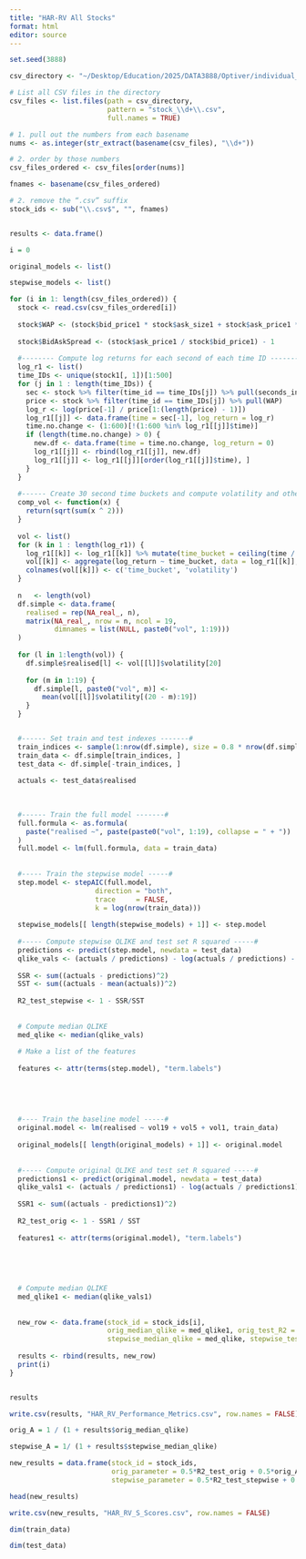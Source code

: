 ```yaml
---
title: "HAR-RV All Stocks"
format: html
editor: source
---
```



```r
set.seed(3888)

csv_directory <- "~/Desktop/Education/2025/DATA3888/Optiver/individual_book_train"

# List all CSV files in the directory
csv_files <- list.files(path = csv_directory, 
                        pattern = "stock_\\d+\\.csv", 
                        full.names = TRUE)

# 1. pull out the numbers from each basename
nums <- as.integer(str_extract(basename(csv_files), "\\d+"))

# 2. order by those numbers
csv_files_ordered <- csv_files[order(nums)]

fnames <- basename(csv_files_ordered)

# 2. remove the “.csv” suffix
stock_ids <- sub("\\.csv$", "", fnames)


results <- data.frame()

i = 0

original_models <- list()

stepwise_models <- list()

for (i in 1: length(csv_files_ordered)) {
  stock <- read.csv(csv_files_ordered[i])
  
  stock$WAP <- (stock$bid_price1 * stock$ask_size1 + stock$ask_price1 * stock$bid_size1) / (stock$bid_size1 + stock$ask_size1)
  
  stock$BidAskSpread <- (stock$ask_price1 / stock$bid_price1) - 1
  
  #-------- Compute log returns for each second of each time ID --------#
  log_r1 <- list()
  time_IDs <- unique(stock1[, 1])[1:500]
  for (j in 1 : length(time_IDs)) {
    sec <- stock %>% filter(time_id == time_IDs[j]) %>% pull(seconds_in_bucket)
    price <- stock %>% filter(time_id == time_IDs[j]) %>% pull(WAP)
    log_r <- log(price[-1] / price[1:(length(price) - 1)])
    log_r1[[j]] <- data.frame(time = sec[-1], log_return = log_r)
    time.no.change <- (1:600)[!(1:600 %in% log_r1[[j]]$time)]
    if (length(time.no.change) > 0) {
      new.df <- data.frame(time = time.no.change, log_return = 0)
      log_r1[[j]] <- rbind(log_r1[[j]], new.df)
      log_r1[[j]] <- log_r1[[j]][order(log_r1[[j]]$time), ]
    }
  }
  
  #------ Create 30 second time buckets and compute volatility and other stats -------#
  comp_vol <- function(x) {
    return(sqrt(sum(x ^ 2)))
  }
  
  vol <- list()
  for (k in 1 : length(log_r1)) {
    log_r1[[k]] <- log_r1[[k]] %>% mutate(time_bucket = ceiling(time / 30))
    vol[[k]] <- aggregate(log_return ~ time_bucket, data = log_r1[[k]], FUN = comp_vol)
    colnames(vol[[k]]) <- c('time_bucket', 'volatility')
  }
  
  n   <- length(vol)
  df.simple <- data.frame(
    realised = rep(NA_real_, n),
    matrix(NA_real_, nrow = n, ncol = 19,
           dimnames = list(NULL, paste0("vol", 1:19)))
  )
  
  for (l in 1:length(vol)) {
    df.simple$realised[l] <- vol[[l]]$volatility[20]
  
    for (m in 1:19) {
      df.simple[l, paste0("vol", m)] <-
        mean(vol[[l]]$volatility[(20 - m):19])
    }
  }


  #------ Set train and test indexes -------#
  train_indices <- sample(1:nrow(df.simple), size = 0.8 * nrow(df.simple))
  train_data <- df.simple[train_indices, ]
  test_data <- df.simple[-train_indices, ]
  
  actuals <- test_data$realised
  
  
  
  #------ Train the full model -------#
  full.formula <- as.formula(
    paste("realised ~", paste(paste0("vol", 1:19), collapse = " + "))
  )
  full.model <- lm(full.formula, data = train_data)
  
  
  #----- Train the stepwise model -----#
  step.model <- stepAIC(full.model,
                     direction = "both",
                     trace     = FALSE,
                     k = log(nrow(train_data)))
  
  stepwise_models[[ length(stepwise_models) + 1]] <- step.model
  
  #----- Compute stepwise QLIKE and test set R squared -----#
  predictions <- predict(step.model, newdata = test_data)
  qlike_vals <- (actuals / predictions) - log(actuals / predictions) - 1
  
  SSR <- sum((actuals - predictions)^2)
  SST <- sum((actuals - mean(actuals))^2)
  
  R2_test_stepwise <- 1 - SSR/SST
  
  
  # Compute median QLIKE
  med_qlike <- median(qlike_vals)
  
  # Make a list of the features
  
  features <- attr(terms(step.model), "term.labels")
  
  
  
  
  
  #---- Train the baseline model -----#
  original.model <- lm(realised ~ vol19 + vol5 + vol1, train_data)
  
  original_models[[ length(original_models) + 1]] <- original.model
  
  
  #----- Compute original QLIKE and test set R squared -----#
  predictions1 <- predict(original.model, newdata = test_data)
  qlike_vals1 <- (actuals / predictions1) - log(actuals / predictions1) - 1
  
  SSR1 <- sum((actuals - predictions1)^2)
  
  R2_test_orig <- 1 - SSR1 / SST
  
  features1 <- attr(terms(original.model), "term.labels")

  
  
  
  
  # Compute median QLIKE
  med_qlike1 <- median(qlike_vals1)
      
  
  new_row <- data.frame(stock_id = stock_ids[i], 
                        orig_median_qlike = med_qlike1, orig_test_R2 = R2_test_orig, orig_features = paste(features1, collapse = ", "),
                        stepwise_median_qlike = med_qlike, stepwise_test_R2 = R2_test_stepwise, stepwise_features = paste(features, collapse = ", "))
  
  results <- rbind(results, new_row)
  print(i)
}


results

write.csv(results, "HAR_RV_Performance_Metrics.csv", row.names = FALSE)

orig_A = 1 / (1 + results$orig_median_qlike)

stepwise_A = 1/ (1 + results$stepwise_median_qlike)

new_results = data.frame(stock_id = stock_ids,
                         orig_parameter = 0.5*R2_test_orig + 0.5*orig_A,
                         stepwise_parameter = 0.5*R2_test_stepwise + 0.5*stepwise_A)

head(new_results)

write.csv(new_results, "HAR_RV_S_Scores.csv", row.names = FALSE)

dim(train_data)

dim(test_data)

```
